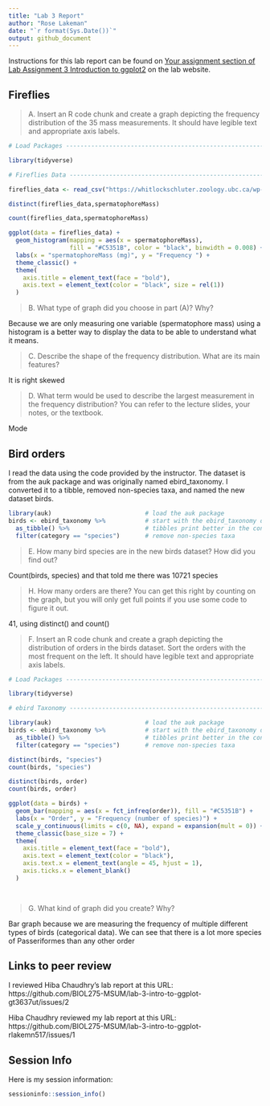 ```yaml
---
title: "Lab 3 Report"
author: "Rose Lakeman"
date: "`r format(Sys.Date())`"
output: github_document
---
```


Instructions for this lab report can be found on [Your assignment section of Lab Assignment 3 Introduction to ggplot2](https://biol275-msum.github.io/introduction-to-ggplot2.html#your-assignment) on the lab website.

## Fireflies

> A. Insert an R code chunk and create a graph depicting the frequency distribution of the 35 mass measurements. It should have legible text and appropriate axis labels.

```r

# Load Packages ------------------------------------------------------------

library(tidyverse)

# Fireflies Data ----------------------------------------------------------

fireflies_data <- read_csv("https://whitlockschluter.zoology.ubc.ca/wp-content/data/chapter02/chap02q19FireflySpermatophoreMass.csv")

distinct(fireflies_data,spermatophoreMass)

count(fireflies_data,spermatophoreMass)

ggplot(data = fireflies_data) +
  geom_histogram(mapping = aes(x = spermatophoreMass),
                 fill = "#C5351B", color = "black", binwidth = 0.008) +
  labs(x = "spermatophoreMass (mg)", y = "Frequency ") +
  theme_classic() +
  theme(
    axis.title = element_text(face = "bold"),
    axis.text = element_text(color = "black", size = rel(1))
  )


```


> B. What type of graph did you choose in part (A)? Why?

Because we are only measuring one variable (spermatophore mass) using a histogram is a better way to display the data to be able to understand what it means.

> C. Describe the shape of the frequency distribution. What are its main features?

It is right skewed

> D. What term would be used to describe the largest measurement in the frequency distribution? You can refer to the lecture slides, your notes, or the textbook.

Mode

## Bird orders

I read the data using the code provided by the instructor. The dataset is from the auk package and was originally named ebird_taxonomy. I converted it to a tibble, removed non-species taxa, and named the new dataset birds.

```r
library(auk)                          # load the auk package
birds <- ebird_taxonomy %>%           # start with the ebird_taxonomy data
  as_tibble() %>%                     # tibbles print better in the console
  filter(category == "species")       # remove non-species taxa
```

> E. How many bird species are in the new birds dataset? How did you find out?

Count(birds, species) and that told me there was 10721 species

> H. How many orders are there? You can get this right by counting on the graph, but you will only get full points if you use some code to figure it out.

41, using distinct() and count()

> F. Insert an R code chunk and create a graph depicting the distribution of orders in the birds dataset. Sort the orders with the most frequent on the left. It should have legible text and appropriate axis labels.

```r

# Load Packages -----------------------------------------------------------

library(tidyverse)

# ebird Taxonomy ----------------------------------------------------------

library(auk)                          # load the auk package
birds <- ebird_taxonomy %>%           # start with the ebird_taxonomy data
  as_tibble() %>%                     # tibbles print better in the console
  filter(category == "species")       # remove non-species taxa

distinct(birds, "species")
count(birds, "species")

distinct(birds, order)
count(birds, order)

ggplot(data = birds) + 
  geom_bar(mapping = aes(x = fct_infreq(order)), fill = "#C5351B") +
  labs(x = "Order", y = "Frequency (number of species)") +
  scale_y_continuous(limits = c(0, NA), expand = expansion(mult = 0)) +
  theme_classic(base_size = 7) +
  theme(
    axis.title = element_text(face = "bold"),
    axis.text = element_text(color = "black"),
    axis.text.x = element_text(angle = 45, hjust = 1),
    axis.ticks.x = element_blank()
  )

                         
```


> G. What kind of graph did you create? Why?

Bar graph because we are measuring the frequency of multiple different types of birds (categorical data). We can see that there is a lot more species of Passeriformes than any other order

## Links to peer review

I reviewed Hiba Chaudhry's lab report at this URL: https://github.com/BIOL275-MSUM/lab-3-intro-to-ggplot-gt3637ut/issues/2

Hiba Chaudhry reviewed my lab report at this URL: https://github.com/BIOL275-MSUM/lab-3-intro-to-ggplot-rlakemn517/issues/1

## Session Info

Here is my session information:

```r
sessioninfo::session_info()
```
